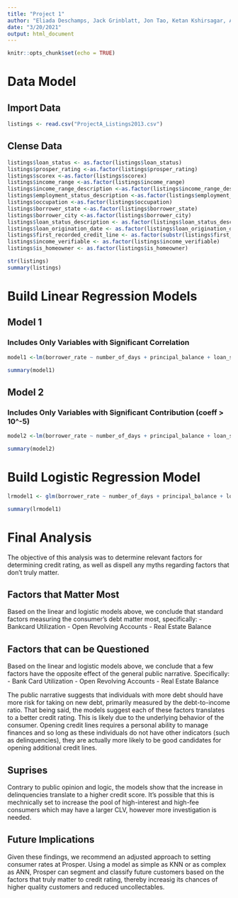 ```yaml
---
title: "Project 1"
author: "Eliada Deschamps, Jack Grinblatt, Jon Tao, Ketan Kshirsagar, Aksshath Soundarrarajan"
date: "3/20/2021"
output: html_document
---
```


```r
knitr::opts_chunk$set(echo = TRUE)
```
# Data Model


## Import Data

```r

listings <- read.csv("ProjectA_Listings2013.csv")


```


## Clense Data
```r

listings$loan_status <- as.factor(listings$loan_status)
listings$prosper_rating <-as.factor(listings$prosper_rating)
listings$scorex <-as.factor(listings$scorex)
listings$income_range <-as.factor(listings$income_range)
listings$income_range_description <-as.factor(listings$income_range_description)
listings$employment_status_description <-as.factor(listings$employment_status_description)
listings$occupation <-as.factor(listings$occupation)
listings$borrower_state <-as.factor(listings$borrower_state)
listings$borrower_city <-as.factor(listings$borrower_city)
listings$loan_status_description <- as.factor(listings$loan_status_description)
listings$loan_origination_date <- as.factor(listings$loan_origination_date)
listings$first_recorded_credit_line <- as.factor(substr(listings$first_recorded_credit_line, nchar(listings$first_recorded_credit_line)-3, nchar(listings$first_recorded_credit_line)))
listings$income_verifiable <- as.factor(listings$income_verifiable)
listings$is_homeowner <- as.factor(listings$is_homeowner)

str(listings)
summary(listings)

```


# Build Linear Regression Models 
## Model 1
### Includes Only Variables with Significant Correlation
```r
model1 <-lm(borrower_rate ~ number_of_days + principal_balance + loan_status + amount_funded + listing_term + listing_monthly_payment + scorex + prosper_score + listing_category_id + stated_monthly_income + employment_status_description + occupation + lender_indicator + monthly_debt + current_delinquencies + first_recorded_credit_line + amount_delinquent + bankcard_utilization + total_open_revolving_accounts + real_estate_balance + was_delinquent_derog + delinquencies_over30_days + is_homeowner, data = listings)

summary(model1)
```

## Model 2
### Includes Only Variables with Significant Contribution (coeff > 10^-5)
```r
model2 <-lm(borrower_rate ~ number_of_days + principal_balance + loan_status + amount_funded + listing_term + listing_monthly_payment + scorex + prosper_score + listing_category_id + employment_status_description + occupation + lender_indicator + monthly_debt + current_delinquencies + bankcard_utilization + total_open_revolving_accounts + was_delinquent_derog + delinquencies_over30_days + is_homeowner, data = listings)

summary(model2)
```

# Build Logistic Regression Model

```r
lrmodel1 <- glm(borrower_rate ~ number_of_days + principal_balance + loan_status + amount_funded + listing_term + listing_monthly_payment + scorex + prosper_score + listing_category_id + employment_status_description + occupation + lender_indicator + monthly_debt + current_delinquencies + bankcard_utilization + total_open_revolving_accounts + was_delinquent_derog + delinquencies_over30_days + is_homeowner, data = listings)

summary(lrmodel1)

```

# Final Analysis

The objective of this analysis was to determine relevant factors for determining credit rating, as well as dispell any myths regarding factors that don't truly matter.

## Factors that Matter Most
Based on the linear and logistic models above, we conclude that standard factors measuring the consumer's debt matter most, specifically:
- Bankcard Utilization
- Open Revolving Accounts
- Real Estate Balance


## Factors that can be Questioned
Based on the linear and logistic models above, we conclude that a few factors have the opposite effect of the general public narrative. Specifically:
- Bank Card Utilization
- Open Revolving Accounts
- Real Estate Balance

The public narrative suggests that individuals with more debt should have more risk for taking on new debt, primarily measured by the debt-to-income ratio. That being said, the models suggest each of these factors translates to a better credit rating. This is likely due to the underlying behavior of the consumer. Opening credit lines requires a personal ability to manage finances and so long as these individuals do not have other indicators (such as delinquencies), they are actually more likely to be good candidates for opening additional credit lines.

## Suprises
Contrary to public opinion and logic, the models show that the increase in delinquencies translate to a higher credit score. It's possible that this is mechnically set to increase the pool of high-interest and high-fee consumers which may have a larger CLV, however more investigation is needed.

## Future Implications
Given these findings, we recommend an adjusted approach to setting consumer rates at Prosper. Using a model as simple as KNN or as complex as ANN, Prosper can segment and classify future customers based on the factors that truly matter to credit rating, thereby increasig its chances of higher quality customers and reduced uncollectables.

